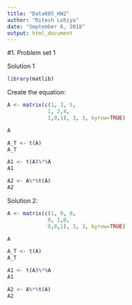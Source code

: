 ```yaml
---
title: "Data605_HW2"
author: "Ritesh Lohiya"
date: "September 6, 2018"
output: html_document
---
```


#1. Problem set 1

Solution 1

```r
library(matlib)
```

Create the equation:

```r
A <- matrix(c(1, 3, 5,
             1, 2,4,
             1,0,1), 3, 3, byrow=TRUE)

A
```


```r
A_T <- t(A)
A_T
```

```r
A1 <- t(A)%*%A
A1
```

```r
A2 <- A%*%t(A)
A2
```

Solution 2:

```r
A <- matrix(c(1, 0, 0,
             0, 1,0,
             0,0,1), 3, 3, byrow=TRUE)

A
```


```r
A_T <- t(A)
A_T
```

```r
A1 <- t(A)%*%A
A1
```

```r
A2 <- A%*%t(A)
A2
```




